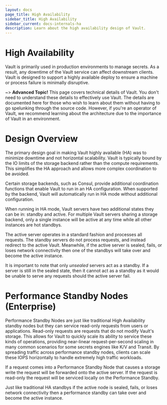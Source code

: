```yaml
---
layout: docs
page_title: High Availability
sidebar_title: High Availability
sidebar_current: docs-internals-ha
description: Learn about the high availability design of Vault.
---
```


# High Availability

Vault is primarily used in production environments to manage secrets.
As a result, any downtime of the Vault service can affect downstream clients.
Vault is designed to support a highly available deploy to ensure a machine
or process failure is minimally disruptive.

~> **Advanced Topic!** This page covers technical details
of Vault. You don't need to understand these details to
effectively use Vault. The details are documented here for
those who wish to learn about them without having to go
spelunking through the source code. However, if you're an
operator of Vault, we recommend learning about the architecture
due to the importance of Vault in an environment.

# Design Overview

The primary design goal in making Vault highly available (HA) was to
minimize downtime and not horizontal scalability. Vault is typically
bound by the IO limits of the storage backend rather than the compute
requirements. This simplifies the HA approach and allows more complex
coordination to be avoided.

Certain storage backends, such as Consul, provide additional coordination
functions that enable Vault to run in an HA configuration. When supported
by the backend, Vault will automatically run in HA mode without additional
configuration.

When running in HA mode, Vault servers have two additional states they
can be in: standby and active. For multiple Vault servers sharing a storage
backend, only a single instance will be active at any time while all other
instances are hot standbys.

The active server operates in a standard fashion and processes all requests.
The standby servers do not process requests, and instead redirect to the active
Vault. Meanwhile, if the active server is sealed, fails, or loses network connectivity
then one of the standbys will take over and become the active instance.

It is important to note that only _unsealed_ servers act as a standby.
If a server is still in the sealed state, then it cannot act as a standby
as it would be unable to serve any requests should the active server fail.

# Performance Standby Nodes (Enterprise)

Performance Standby Nodes are just like traditional High Availability standby
nodes but they can service read-only requests from users or applications.
Read-only requests are requests that do not modify Vault's storage. This allows
for Vault to quickly scale its ability to service these kinds of operations,
providing near-linear request-per-second scaling in many common scenarios for
some secrets engines like K/V and Transit. By spreading traffic across
performance standby nodes, clients can scale these IOPS horizontally to handle
extremely high traffic workloads.

If a request comes into a Performance Standby Node that causes a storage write
the request will be forwarded onto the active server. If the request is
read-only the request will be serviced locally on the Performance Standby.

Just like traditional HA standbys if the active node is sealed, fails, or loses
network connectivity then a performance standby can take over and become the
active instance.
